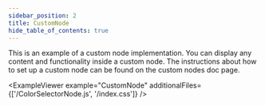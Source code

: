 ```yaml
---
sidebar_position: 2
title: CustomNode
hide_table_of_contents: true
---
```



This is an example of a custom node implementation. You can display any content and functionality inside a custom node. The instructions about how to set up a custom node can be found on the custom nodes doc page.

<ExampleViewer example="CustomNode" additionalFiles={['/ColorSelectorNode.js', '/index.css']} />
